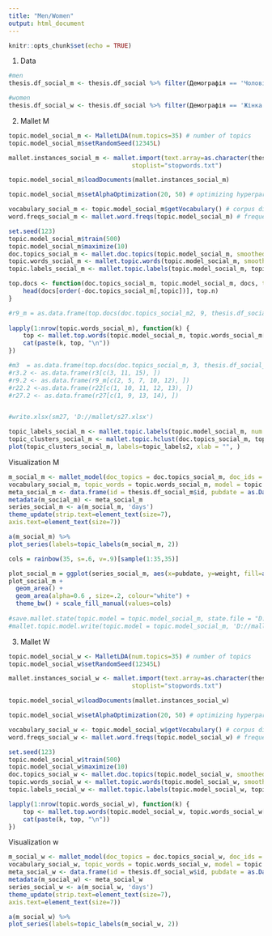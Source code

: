 ---
title: "Men/Women"
output: html_document
---

```{r setup, include=FALSE}
knitr::opts_chunk$set(echo = TRUE)
```

1) Data
```{r}
#men
thesis.df_social_m <- thesis.df_social %>% filter(Демографія == 'Чоловік')

#women
thesis.df_social_w <- thesis.df_social %>% filter(Демографія == 'Жінка')
```


2) Mallet M
```{r}
topic.model_social_m <- MalletLDA(num.topics=35) # number of topics
topic.model_social_m$setRandomSeed(12345L)

mallet.instances_social_m <- mallet.import(text.array=as.character(thesis.df_social_m$cleaned_post),
                                  stoplist="stopwords.txt") 

topic.model_social_m$loadDocuments(mallet.instances_social_m) 

topic.model_social_m$setAlphaOptimization(20, 50) # optimizing hyperparameters

vocabulary_social_m <- topic.model_social_m$getVocabulary() # corpus dictionary
word.freqs_social_m <- mallet.word.freqs(topic.model_social_m) # frequency table
```


```{r}
set.seed(123)
topic.model_social_m$train(500)
topic.model_social_m$maximize(10)
doc.topics_social_m <- mallet.doc.topics(topic.model_social_m, smoothed=TRUE, normalized=TRUE)
topic.words_social_m <- mallet.topic.words(topic.model_social_m, smoothed=TRUE, normalized=TRUE)
topic.labels_social_m <- mallet.topic.labels(topic.model_social_m, topic.words_social, 10)

top.docs <- function(doc.topics_social_m, topic.model_social_m, docs, top.n=49) {
    head(docs[order(-doc.topics_social_m[,topic])], top.n)
}

#r9_m = as.data.frame(top.docs(doc.topics_social_m2, 9, thesis.df_social_m2$Дайджест.текста))
 
lapply(1:nrow(topic.words_social_m), function(k) {
    top <- mallet.top.words(topic.model_social_m, topic.words_social_m[k,], 10) %>% select("term")
    cat(paste(k, top, "\n")) 
})
```

```{r}
#m3  = as.data.frame(top.docs(doc.topics_social_m, 3, thesis.df_social_m2$Дайджест.текста))
#r3.2 <- as.data.frame(r3[c(3, 11, 15), ])
#r9.2 <- as.data.frame(r9_m[c(2, 5, 7, 10, 12), ])
#r22.2 <-as.data.frame(r22[c(1, 10, 11, 12, 13), ])
#r27.2 <- as.data.frame(r27[c(1, 9, 13, 14), ])


#write.xlsx(sm27, 'D://mallet/s27.xlsx')
```

```{r}
topic_labels_social_m <- mallet.topic.labels(topic.model_social_m, num.top.words = 2)
topic_clusters_social_m <- mallet.topic.hclust(doc.topics_social_m, topic.words_social_m, balance = 0.5)
plot(topic_clusters_social_m, labels=topic_labels2, xlab = "", )
```

Visualization M
```{r}
m_social_m <- mallet_model(doc_topics = doc.topics_social_m, doc_ids = thesis.df_social_m$id, vocab = 
vocabulary_social_m, topic_words = topic.words_social_m, model = topic.model_social_m)
meta_social_m <- data.frame(id = thesis.df_social_m$id, pubdate = as.Date(thesis.df_social_m$Дата, "%d.%m.%Y"))
metadata(m_social_m) <- meta_social_m
series_social_m <- a(m_social_m, 'days')
theme_update(strip.text=element_text(size=7), 
axis.text=element_text(size=7))

a(m_social_m) %>%
plot_series(labels=topic_labels(m_social_m, 2))

```

```{r}

cols = rainbow(35, s=.6, v=.9)[sample(1:35,35)]

plot_social_m = ggplot(series_social_m, aes(x=pubdate, y=weight, fill=as.character(topic)))
plot_social_m + 
  geom_area() +
  geom_area(alpha=0.6 , size=.2, colour="white") +
  theme_bw() + scale_fill_manual(values=cols)
  
#save.mallet.state(topic.model = topic.model_social_m, state.file = "D://mallet/social_m2_mallet_state.gz")
#mallet.topic.model.write(topic.model = topic.model_social_m, 'D://mallet/social_m2_mal.model')
```


3) Mallet W
```{r}
topic.model_social_w <- MalletLDA(num.topics=35) # number of topics
topic.model_social_w$setRandomSeed(12345L)

mallet.instances_social_w <- mallet.import(text.array=as.character(thesis.df_social_w$cleaned_post),
                                  stoplist="stopwords.txt") 

topic.model_social_w$loadDocuments(mallet.instances_social_w) 

topic.model_social_w$setAlphaOptimization(20, 50) # optimizing hyperparameters

vocabulary_social_w <- topic.model_social_w$getVocabulary() # corpus dictionary
word.freqs_social_w <- mallet.word.freqs(topic.model_social_w) # frequency table
```

```{r}

set.seed(123)
topic.model_social_w$train(500)
topic.model_social_w$maximize(10)
doc.topics_social_w <- mallet.doc.topics(topic.model_social_w, smoothed=TRUE, normalized=TRUE)
topic.words_social_w <- mallet.topic.words(topic.model_social_w, smoothed=TRUE, normalized=TRUE)
topic.labels_social_w <- mallet.topic.labels(topic.model_social_w, topic.words_social_w, 10)

lapply(1:nrow(topic.words_social_w), function(k) {
    top <- mallet.top.words(topic.model_social_w, topic.words_social_w[k,], 10) %>% select("term")
    cat(paste(k, top, "\n")) 
})
```

Visualization w
```{r}
m_social_w <- mallet_model(doc_topics = doc.topics_social_w, doc_ids = thesis.df_social_w$id, vocab = 
vocabulary_social_w, topic_words = topic.words_social_w, model = topic.model_social_w)
meta_social_w <- data.frame(id = thesis.df_social_w$id, pubdate = as.Date(thesis.df_social_w$Дата, "%d.%m.%Y"))
metadata(m_social_w) <- meta_social_w
series_social_w <- a(m_social_w, 'days')
theme_update(strip.text=element_text(size=7), 
axis.text=element_text(size=7))

a(m_social_w) %>%
plot_series(labels=topic_labels(m_social_w, 2))

```

